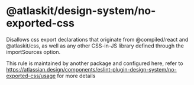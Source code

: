 # @atlaskit/design-system/no-exported-css

Disallows css export declarations that originate from @compiled/react and @atlaskit/css, as well as any other CSS-in-JS library defined through the importSources option.

This rule is maintained by another package and configured here, refer to https://atlassian.design/components/eslint-plugin-design-system/no-exported-css/usage for more details
